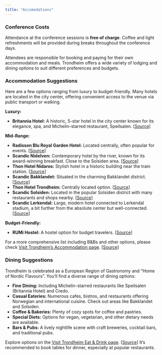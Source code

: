 ```yaml
---
title: "Accomodations"
---
```


### Conference Costs

Attendance at the conference sessions is **free of charge**. Coffee and light refreshments will be provided during breaks throughout the conference days.

Attendees are responsible for booking and paying for their own accommodation and meals. Trondheim offers a wide variety of lodging and dining options to suit different preferences and budgets.

### Accommodation Suggestions

Here are a few options ranging from luxury to budget-friendly. Many hotels are located in the city center, offering convenient access to the venue via public transport or walking.

**Luxury:**

*   **Britannia Hotel:** A historic, 5-star hotel in the city center known for its elegance, spa, and Michelin-starred restaurant, Speilsalen. [[Source](https://www.thehotelguru.com/en-us/best-hotels-in/norway/trondheim)]

**Mid-Range:**

*   **Radisson Blu Royal Garden Hotel:** Located centrally, often popular for events. [[Source](https://visittrondheim.no/en/accommodation/)]
*   **Scandic Nidelven:** Contemporary hotel by the river, known for its award-winning breakfast. Close to the Solsiden area. [[Source](https://www.thehotelguru.com/en-us/best-hotels-in/norway/trondheim)]
*   **Thon Hotel Nidaros:** Stylish hotel in a historic building near the train station. [[Source](https://www.thehotelguru.com/en-us/best-hotels-in/norway/trondheim)]
*   **Scandic Bakklandet:** Situated in the charming Bakklandet district. [[Source](https://visittrondheim.no/en/accommodation/)]
*   **Thon Hotel Trondheim:** Centrally located option. [[Source](https://visittrondheim.no/en/accommodation/)]
*   **Scandic Solsiden:** Located in the popular Solsiden district with many restaurants and shops nearby. [[Source](https://visittrondheim.no/en/accommodation/)]
*   **Scandic Lerkendal:** Large, modern hotel connected to Lerkendal stadium, a bit further from the absolute center but well-connected. [[Source](https://visittrondheim.no/en/accommodation/)]

**Budget-Friendly:**

*   **RUMi Hostel:** A hostel option for budget travelers. [[Source](https://visittrondheim.no/en/accommodation/)]


For a more comprehensive list including B&Bs and other options, please check [Visit Trondheim's Accommodation page](https://visittrondheim.no/en/accommodation/). [[Source](https://visittrondheim.no/en/accommodation/)]

### Dining Suggestions

Trondheim is celebrated as a European Region of Gastronomy and "Home of Nordic Flavours". You'll find a diverse range of dining options:

*   **Fine Dining:** Including Michelin-starred restaurants like Speilsalen (Britannia Hotel) and Credo.
*   **Casual Eateries:** Numerous cafes, bistros, and restaurants offering Norwegian and international cuisine. Check out areas like Bakklandet and Solsiden.
*   **Coffee & Bakeries:** Plenty of cozy spots for coffee and pastries.
*   **Special Diets:** Options for vegan, vegetarian, and other dietary needs are available.
*   **Bars & Pubs:** A lively nightlife scene with craft breweries, cocktail bars, and traditional pubs.

Explore options on the [Visit Trondheim Eat & Drink page](https://visittrondheim.no/en/eat-and-drink/). [[Source](https://visittrondheim.no/en/accommodation/)] It's recommended to book tables for dinner, especially at popular restaurants.